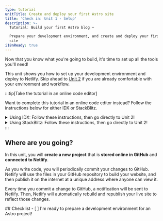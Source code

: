 ```yaml
---
type: tutorial
unitTitle: Create and deploy your first Astro site
title: 'Check in: Unit 1 - Setup'
description: >-
  Tutorial: Build your first Astro blog —

  Prepare your development environment, and create and deploy your first Astro
  site
i18nReady: true
---
```


Now that you know what you're going to build, it's time to set up all the tools you'll need! 

This unit shows you how to set up your development environment and deploy to Netlify. Skip ahead to [Unit 2](/en/tutorial/2-pages/) if you are already comfortable with your environment and workflow.

:::tip[Take the tutorial in an online code editor]

Want to complete this tutorial in an online code editor instead? Follow the instructions below for either IDX or StackBlitz.

<details>
<summary>Using IDX: Follow these instructions, then go directly to Unit 2!</summary>

**Set up IDX**

<Steps>
1. Visit [astro.new](https://astro.new) and click the button to open the "Empty Project" template in IDX. 

2. Follow the prompt to log into your Google account if you are not already logged in.

3. Enter a name for your project if you want to change it from the default "Empty Project". The template "Empty Project" will already be selected. (You will see other templates available that you can explore later, but this tutorial requires you to select "Empty Project.")

4. Wait for the workspace to be created. This may take 30 - 60 seconds. If all goes well, you will see the Astro project loaded in an online code editor.

5. Wait for IDX to run two scripts: one to install Astro and another to start the development server. Note that you may briefly see a message that your workspace "couldn't find Astro" if your workspace loads before Astro has finished installing. This message can be ignored and cancelled if it does not clear itself. 
</Steps>

**Make a Change**

If all goes well, you should see the code for the file `src/pages/index.astro` opened in split screen with a live preview of the website. Follow the instruction to ["Write your first line of Astro"](/en/tutorial/1-setup/3/) to make a change to this file.

**Create a GitHub Repository**

<Steps>
1. Navigate to the "Source Control" navigation item in the vertical menu bar, or open with <kbd>CTRL + SHIFT + G</kbd>. 

2. Select the option to Publish to GitHub. This will create a new repository in your GitHub account.
3. Follow the prompts to sign in to your GitHub account.
4. Once you are signed in, return to the IDX tab and you will be given the choice to name your new repository, and whether you want to create a private or public repository. You can choose any name and either kind of repository for this tutorial.
5. IDX will make an initial commit and publish to your new GitHub repo.
6. Going forward, whenever you have changes to be committed back to GitHub, the Source Control navigation icon will show a number. This is the number of files that have changed since your last commit. Navigating to this tab and performing two steps (commit and publish) will allow you to enter a commit message, and update your repository.
</Steps>

**Deploy your Site**

If you'd like to deploy to Netlify, and have a live published version of your site while you work, go ahead in Unit 1 to [Deploy your site to the web](/en/tutorial/1-setup/5/).

Otherwise, skip to [Unit 2](/en/tutorial/2-pages/) to start building with Astro!

</details>

<details>
<summary>Using StackBlitz: Follow these instructions, then go directly to Unit 2!</summary>

**Set up StackBlitz**

<Steps>
1. Visit [astro.new](https://astro.new) and use the drop down select to open the "Empty Project" template in StackBlitz. 

2. Click "Sign in" on the top right to log in using your GitHub credentials.

3. In the upper left of the StackBlitz editor window, click to "fork" the template (save to your own account dashboard).

4. Wait for the project to load, and you will see a live preview of the "Empty Project" starter.
</Steps>

**Make a Change**

In the file pane, you should see `src/pages/index.astro`. Click to open it, and follow [Write your first line of Astro](/en/tutorial/1-setup/3/) to make a change to this file.

**Create a GitHub Repository**

<Steps>
1. Press the <kbd>Connect Repository</kbd> button at the top of your list of files, enter a new name for your repository, and click <kbd>Create repo & push</kbd>. 

2. When you have changes to be committed back to GitHub, a "Commit" button will appear at the top left of your workspace. Clicking on this will allow you to enter a commit message, and update your repository.
</Steps>

**Deploy your Site**

If you'd like to deploy to Netlify, and have a live published version of your site while you work, go ahead in Unit 1 to [Deploy your site to the web](/en/tutorial/1-setup/5/).

Otherwise, skip to [Unit 2](/en/tutorial/2-pages/) to start building with Astro!

</details>
:::

## Where are you going?

In this unit, you will **create a new project** that is **stored online in GitHub** and **connected to Netlify**. 

As you write code, you will periodically commit your changes to GitHub. Netlify will use the files in your GitHub repository to build your website, and then publish it on the internet at a unique address where anyone can view it.

Every time you commit a change to GitHub, a notification will be sent to Netlify. Then, Netlify will automatically rebuild and republish your live site to reflect those changes.



<Box icon="check-list">
## Checklist

<Checklist>
- [ ] I'm ready to prepare a development environment for an Astro project!
</Checklist>
</Box>
